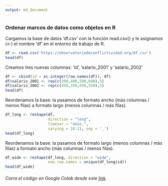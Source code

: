 ```yaml
---
output: md_document
---
```


### Ordenar marcos de datos como objetos en R

Cargamos la base de datos 'df.csv' con la función read.csv() y le asignamos (\<-) el nombre 'df' en el entorno de trabajo de R.

```r
df <- read.csv('https://observatoriodeconflictividad.org/df.csv')
head(df)
```

Creamos tres nuevas columnas: 'id', 'salario_2001' y 'salario_2002'

```r
df <- cbind(id = as.integer(row.names(df)), df)
df$salario_2001 <- rep(c(300,400,500,600),5)
df$salario_2002 <- rep(c(450,350,650,550),5)
head(df)
```

Reordenamos la base: la pasamos de formato ancho (más columnas / menos filas) a formato largo (menos columnas / más filas).

```r
df_long <- reshape(df, 
                   direction = "long",
                   timevar = "anio_",
                   varying = 10:11, sep = '_')
head(df_long)
```

Reordenamos la base: la pasamos de formato largo (menos columnas / más filas) a formato ancho (más columnas / menos filas).

```r
df_wide <- reshape(df_long, direction = "wide",
                   new.row.names = unique(df_long$id))
head(df_wide)
```

###### Corra el código en Google Colab desde este [link](https://colab.research.google.com/drive/1EhHNQqhUYQlFqiDiO4b9LuZwgKsS4Zte?usp=sharing "Google Colab").
